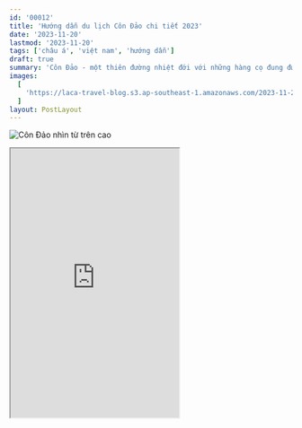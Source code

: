 ```yaml
---
id: '00012'
title: 'Hướng dẫn du lịch Côn Đảo chi tiết 2023'
date: '2023-11-20'
lastmod: '2023-11-20'
tags: ['châu á', 'việt nam', 'hướng dẫn']
draft: true
summary: 'Côn Đảo - một thiên đường nhiệt đới với những hàng cọ đung đưa, những bãi biển cát trắng và những ngọn núi bao phủ bởi rừng rậm trải dài xuống biển xanh lam, là “địa ngục trần gian” khi hàng chục nghìn người bị giam giữ và hi sinh trong các nhà tù ở đây.'
images:
  [
    'https://laca-travel-blog.s3.ap-southeast-1.amazonaws.com/2023-11-20-huong-dan-du-lich-con-dao-chi-tiet/du-lich-con-dao.jpg',
  ]
layout: PostLayout
---
```


![Côn Đảo nhìn từ trên cao](https://laca-travel-blog.s3.ap-southeast-1.amazonaws.com/2023-11-20-huong-dan-du-lich-con-dao-chi-tiet/du-lich-con-dao.jpg 'Côn Đảo nhìn từ trên cao')

<TOCInline toc={props.toc} asDisclosure toHeading={3} />
<iframe
  className="w-full"
  src="https://www.google.com/maps/d/embed?mid=1J22nU34ia03MArQ1iKsWJrqroa4&hl=en&ehbc=2E312F"
  height="480"
></iframe>
